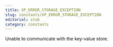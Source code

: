 ```yaml
---
title: XP_ERROR_STORAGE_EXCEPTION
slug: constants/XP_ERROR_STORAGE_EXCEPTION
editorial: stub
category: constants
---
```


<LSLConstant
	name="XP_ERROR_STORAGE_EXCEPTION"
	type="integer"
	value="13"
/>

Unable to communicate with the key-value store.
